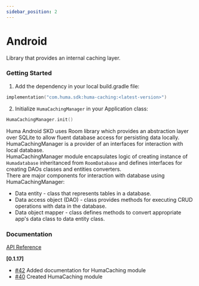 ```yaml
---
sidebar_position: 2
---
```




# Android
Library that provides an internal caching layer.

### Getting Started
<Tabs>
<TabItem value="installing" label="Installing">

1. Add the dependency in your local build.gradle file:
```kotlin
implementation("com.huma.sdk:huma-caching:<latest-version>")
```
2. Initialize `HumaCachingManager` in your Application class:
```kotlin
HumaCachingManager.init()
```

</TabItem>
<TabItem value="readme" label="Readme" default>

Huma Android SKD uses Room library which provides an abstraction layer over SQLite to allow fluent database access for persisting data locally.    
HumaCachingManager is a provider of an interfaces for interaction with local database.  
HumaCachingManager module encapsulates logic of creating instance of `Humadatabase` inheritanced from `RoomDatabase` and defines interfaces for creating DAOs classes and entities converters.  
There are major components for interaction with database using HumaCachingManager:
* Data entity - class that represents tables in a database.
* Data access object (DAO) - class provides methods for executing CRUD operations with data in the database.
* Data object mapper - class defines methods to convert appropriate app's data class to data entity class.  

 ### Documentation
[API Reference](https://github.com/huma-engineering/huma-web-sdk/releases)

</TabItem>
<TabItem value="changelog" label="Changelog">

  **[0.1.17]**

  - [#42](https://github.com/huma-engineering/huma-android-sdk/pull/42) Added documentation for HumaCaching module
  - [#40](https://github.com/huma-engineering/huma-android-sdk/pull/40) Created HumaCaching module
  
</TabItem>
</Tabs>